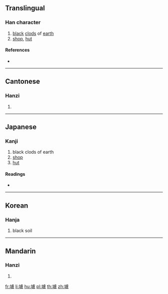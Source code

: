 {{character info/new}}
{{also|垆}}
==Translingual==

===Han character===
{{Han char|rn=32|rad=土|as=16|sn=19|four=41117|canj=GYPT|ids=⿰土盧}}

# [[black]] [[clod]]s of [[earth]]
# [[shop]], [[hut]]

====References====
* {{Han ref|kx=0241.290|dkj=05586|dj=0481.230|hdz=10499.110|uh=58DA|ud=22746|bh=F1F6|bd=61942}}

----

==Cantonese==

===Hanzi===
{{yue-hanzi|jyut=|y=lou4|sim=垆}}

# {{defn|lang=yue|sort=土16}}

----

==Japanese==

===Kanji===
{{ja-kanji|grade=|rs=土16}}

# black clods of earth
# [[shop]]
# [[hut]]

====Readings====
* {{ja-readings|on=[[ろ]] (ro), [[りょ]] (ryo)|kun=[[るろり]] (rurori)}}

----

==Korean==

===Hanja===
{{ko-hanja|hangeul=로|rv=ro|mr=ro}}

# black soil

----

==Mandarin==

===Hanzi===
{{cmn-hanzi|sim=垆|pin=[[lú]] ([[lu2]])|wg=lu<sup>2</sup>}}

# {{defn|lang=cmn|sort=土16}}

[[fr:壚]]
[[li:壚]]
[[hu:壚]]
[[pl:壚]]
[[th:壚]]
[[zh:壚]]